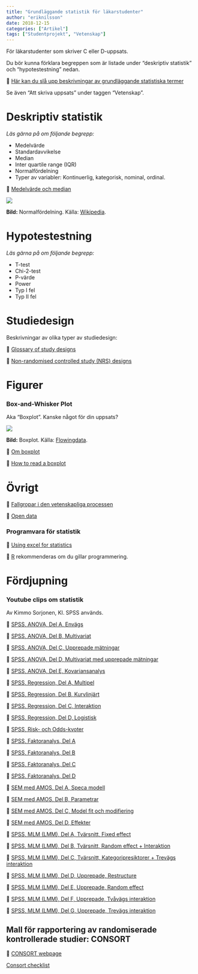```yaml
---
title: "Grundläggande statistik för läkarstudenter"
author: "eriknilsson"
date: 2018-12-15
categories: ["Artikel"]
tags: ["Studentprojekt", "Vetenskap"]
---
```


För läkarstudenter som skriver C eller D-uppsats.

Du bör kunna förklara begreppen som är listade under "deskriptiv statistik" och "hypotestestning" nedan.

&#x1F517; [Här kan du slå upp beskrivningar av grundläggande statistiska termer](http://www.graphpad.com/guides/prism/6/statistics/index.htm?stat_standard_deviation_and_standar.htm)

Se även "Att skriva uppsats" under taggen "Vetenskap".

# Deskriptiv statistik

_Läs gärna på om följande begrepp:_

- Medelvärde
- Standardavvikelse
- Median
- Inter quartile range (IQR)
- Normalfördelning
- Typer av variabler: Kontinuerlig, kategorisk, nominal, ordinal.

&#x1F517; [Medelvärde och median](https://www.youtube.com/watch?v=JFesFhraX2M)

![](/media/normal-distribution.png)

**Bild:** Normalfördelning. Källa: [Wikipedia](https://en.wikipedia.org/wiki/Normal_distribution).

# Hypotestestning

_Läs gärna på om följande begrepp:_

- T-test
- Chi-2-test
- P-värde
- Power
- Typ I fel
- Typ II fel

# Studiedesign

Beskrivningar av olika typer av studiedesign:

&#x1F517; [Glossary of study designs](https://www.nice.org.uk/article/pmg4/chapter/appendix-d-glossary-of-study-designs#before-and-after-ba-studies)

&#x1F517; [Non-randomised controlled study (NRS) designs](http://childhoodcancer.cochrane.org/non-randomised-controlled-study-nrs-designs)

# Figurer

### Box-and-Whisker Plot

Aka "Boxplot". Kanske något för din uppsats?

![](/media/boxplot.gif)

**Bild:** Boxplot. Källa: [Flowingdata](https://flowingdata.com/2008/02/15/how-to-read-and-use-a-box-and-whisker-plot/).

&#x1F517; [Om boxplot ](http://amsi.org.au/teacher_modules/Data_investigation_year_10.html#Quartiles_and_boxplots)

&#x1F517; [How to read a boxplot ](https://flowingdata.com/2008/02/15/how-to-read-and-use-a-box-and-whisker-plot/)

# Övrigt

&#x1F517; [Fallgropar i den vetenskapliga processen](http://www.economist.com/news/briefing/21588057-scientists-think-science-self-correcting-alarming-degree-it-not-trouble)

&#x1F517; [Open data](http://www.icsu.org/science-international/accord)

### Programvara för statistik

&#x1F517; [Using excel for statistics](http://www.real-statistics.com/)

&#x1F517; [R](https://www.r-project.org/) rekommenderas om du gillar programmering.


# Fördjupning

### Youtube clips om statistik 

Av Kimmo Sorjonen, KI. SPSS används.

&#x1F517; [SPSS, ANOVA, Del A, Envägs](https://www.youtube.com/watch?v=Z1SP6-3ky2Y)

&#x1F517; [SPSS, ANOVA, Del B, Multivariat](https://www.youtube.com/watch?v=SdlcqEGNTMU)

&#x1F517; [SPSS, ANOVA, Del C, Upprepade mätningar](https://www.youtube.com/watch?v=_LiqKSc4kJ8)

&#x1F517; [SPSS, ANOVA, Del D, Multivariat med upprepade mätningar](https://www.youtube.com/watch?v=k-xIyhfVdbM)

&#x1F517; [SPSS, ANOVA, Del E, Kovariansanalys](https://www.youtube.com/watch?v=6IofcgsTSmI)

&#x1F517; [SPSS, Regression, Del A, Multipel](https://www.youtube.com/watch?v=5LTQRdZQgdI)

&#x1F517; [SPSS, Regression, Del B, Kurvlinjärt](https://www.youtube.com/watch?v=P0bHAd2f4Pc)

&#x1F517; [SPSS, Regression, Del C, Interaktion](https://www.youtube.com/watch?v=gzwJmgRwP78)

&#x1F517; [SPSS, Regression, Del D, Logistisk](https://www.youtube.com/watch?v=kuKZHtrdcGw)

&#x1F517; [SPSS, Risk- och Odds-kvoter](https://www.youtube.com/watch?v=1qhk4SsEuac)

&#x1F517; [SPSS, Faktoranalys, Del A](https://www.youtube.com/watch?v=KMNXXxqF8mY)

&#x1F517; [SPSS, Faktoranalys, Del B](https://www.youtube.com/watch?v=fNCohP9dHlc)

&#x1F517; [SPSS, Faktoranalys, Del C](https://www.youtube.com/watch?v=nBlJ3LyF_Po)

&#x1F517; [SPSS, Faktoranalys, Del D](https://www.youtube.com/watch?v=r8UJnzowu1A)

&#x1F517; [SEM med AMOS, Del A, Speca modell](https://www.youtube.com/watch?v=u9y3Jm4HSIY)

&#x1F517; [SEM med AMOS, Del B, Parametrar](http://www.youtube.com/watch?v=G8uPc6ZhsWw)

&#x1F517; [SEM med AMOS, Del C, Model fit och modifiering](http://www.youtube.com/watch?v=udB_-KsdR6E)

&#x1F517; [SEM med AMOS, Del D, Effekter](http://www.youtube.com/watch?v=4xnsJoRKN_0)

&#x1F517; [SPSS, MLM (LMM), Del A, Tvärsnitt, Fixed effect](http://www.youtube.com/watch?v=Twj5NfneOCY)

&#x1F517; [SPSS, MLM (LMM), Del B, Tvärsnitt, Random effect + Interaktion](http://www.youtube.com/watch?v=kCN1m5k1RKs)

&#x1F517; [SPSS, MLM (LMM), Del C, Tvärsnitt, Kategoripresiktorer + Trevägs interaktion](http://www.youtube.com/watch?v=j8edoSdu9JI)

&#x1F517; [SPSS, MLM (LMM), Del D, Upprepade, Restructure](http://www.youtube.com/watch?v=NDJfZnioJZU)

&#x1F517; [SPSS, MLM (LMM), Del E, Upprepade, Random effect](http://www.youtube.com/watch?v=3bGiGz-50qY)

&#x1F517; [SPSS, MLM (LMM), Del F, Upprepade, Tvåvägs interaktion](http://www.youtube.com/watch?v=dRFy20HD__w)

&#x1F517; [SPSS, MLM (LMM), Del G, Upprepade, Trevägs interaktion](http://www.youtube.com/watch?v=fExWt70Dufo)

## Mall för rapportering av randomiserade kontrollerade studier: CONSORT

&#x1F517; [CONSORT webpage](http://www.consort-statement.org/)

[Consort checklist](http://www.consort-statement.org/download/Media/Default/Downloads/CONSORT%202010%20Checklist.doc)
